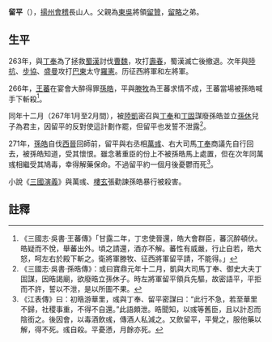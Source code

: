 '''留平'''（{{bd|？||272年||catIdx=L留}}），[[揚州|揚州]][[會稽|會稽]]長山人。父親為[[孙吴|東吳]]將領[[留贊|留贊]]，[[留略|留略]]之弟。

==生平==
263年，與[[丁奉|丁奉]]為了拯救[[蜀漢|蜀漢]]討伐[[曹魏|曹魏]]，攻打[[壽春|壽春]]，蜀漢滅亡後撤退。次年與[[陸抗|陸抗]]、[[步協|步協]]、[[盛曼|盛曼]]攻打[[巴東郡|巴東]]太守[[羅憲|羅憲]]。历征西將軍和左將軍。

266年，[[王蕃|王蕃]]在宴會大醉得罪[[孫皓|孫皓]]，平與[[滕牧|滕牧]]為王蕃求情不成，王蕃當場被孫皓喊手下斬殺<ref>《三國志·吳書·王蕃傳》「甘露二年，丁忠使晉還，皓大會群臣，蕃沉醉頓伏。皓疑而不悅，舉蕃出外。頃之請還，酒亦不解。蕃性有威嚴，行止自若，皓大怒，呵左右於殿下斬之。衛將軍滕牧、征西將軍留平請，不能得。」</ref>。

同年十二月（267年1月至2月間），被[[陸凱_(三國)|陸凱]]密召與[[丁奉|丁奉]]和[[丁固_(东吴)|丁固]]謀廢孫皓並立[[孫休|孫休]]兒子為君主，因留平的反對使這計劃作罷，但留平也发誓不泄露<ref>《三國志·吳書·孫晧傳》：或曰寶鼎元年十二月，凱與大司馬丁奉、御史大夫丁固謀，因晧謁廟，欲廢晧立孫休子。時左將軍留平領兵先驅，故密語平，平拒而不許，誓以不泄，是以所圖不果。</ref>。

271年，[[孫皓|孫皓]]自伐[[西晉|西晉]]回師前，留平與右丞相[[萬彧|萬彧]]、右大司馬[[丁奉|丁奉]]商議先自行回去，被孫皓知道，受其懷恨。雖念著重臣的份上不被孫皓馬上處置，但在次年同萬彧相繼受其鳩毒，幸得解藥保命。不過留平約一個月後憂鬱而死<ref>《江表傳》曰：初晧游華里，彧與丁奉、留平密謀曰：“此行不急，若至華里不歸，社稷事重，不得不自還。”此語頗泄。晧聞知，以彧等舊臣，且以計忍而陰銜之。後因會，以毒酒飲彧，傳酒人私減之。又飲留平，平覺之，服他藥以解，得不死。彧自殺。平憂懣，月餘亦死。</ref>。

小說《[[三國演義|三國演義]]》與萬彧、[[樓玄|樓玄]]張勸諫孫皓暴行被殺害。

== 註釋 ==
{{references}}